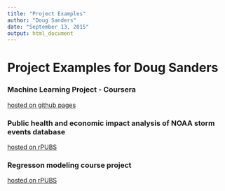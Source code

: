 ```yaml
---
title: "Project Examples"
author: "Doug Sanders"
date: "September 13, 2015"
output: html_document
---
```


# Project Examples for Doug Sanders #

### Machine Learning Project - Coursera ###

[hosted on github pages](http://dougsanders79.github.io/Coursera_MLproject/Machine_Learning_Project.html)

### Public health and economic impact analysis of NOAA storm events database ###

[hosted on rPUBS](http://rpubs.com/DougSandersCA/Reproducible_Research)

### Regresson modeling course project ###

[hosted on rPUBS](http://rpubs.com/DougSandersCA/Reproducible_Research)


